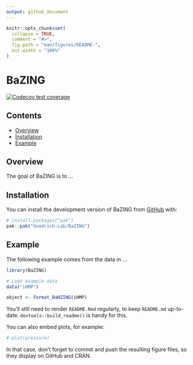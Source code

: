 ```yaml
---
output: github_document
---
```


<!-- README.md is generated from README.Rmd. Please edit that file -->

```r
knitr::opts_chunk$set(
  collapse = TRUE,
  comment = "#>",
  fig.path = "man/figures/README-",
  out.width = "100%"
)
```

# BaZING

<!-- badges: start -->
[![Codecov test coverage](https://codecov.io/gh/Goodrich-Lab/BaZING/branch/main/graph/badge.svg)](https://app.codecov.io/gh/Goodrich-Lab/BaZING?branch=main)
<!-- badges: end -->


## Contents

- [Overview](#overview)
- [Installation](#overview)
- [Example](#example)



## Overview

The goal of BaZING is to ...


## Installation

You can install the development version of BaZING from [GitHub](https://github.com/) with:

``` r
# install.packages("pak")
pak::pak("Goodrich-Lab/BaZING")
```


## Example

The following example comes from the data in ... 


```r
library(BaZING)

# Load example data
data("iHMP")

object <- Format_BaHZING(iHMP)
```






<!-- delete information below this line before final submission -->


You'll still need to render `README.Rmd` regularly, to keep `README.md` up-to-date. `devtools::build_readme()` is handy for this.

You can also embed plots, for example:

```r
# plot(pressure)
```

In that case, don't forget to commit and push the resulting figure files, so they display on GitHub and CRAN.
